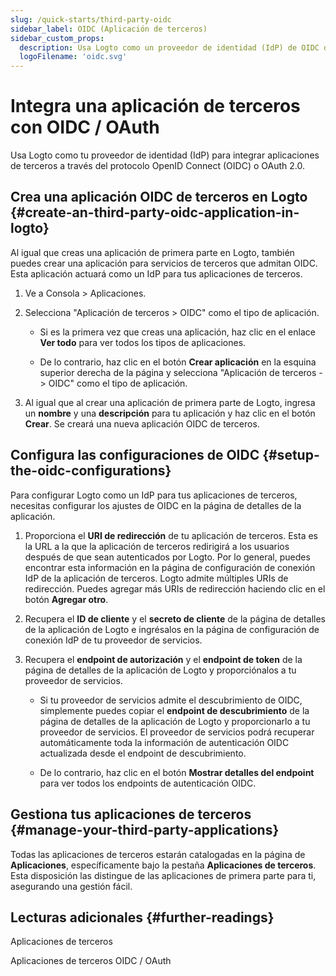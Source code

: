 ```yaml
---
slug: /quick-starts/third-party-oidc
sidebar_label: OIDC (Aplicación de terceros)
sidebar_custom_props:
  description: Usa Logto como un proveedor de identidad (IdP) de OIDC de terceros para tu aplicación.
  logoFilename: 'oidc.svg'
---
```


# Integra una aplicación de terceros con OIDC / OAuth

Usa Logto como tu proveedor de identidad (IdP) para integrar aplicaciones de terceros a través del protocolo OpenID Connect (OIDC) o OAuth 2.0.

## Crea una aplicación OIDC de terceros en Logto \{#create-an-third-party-oidc-application-in-logto}

Al igual que creas una aplicación de primera parte en Logto, también puedes crear una aplicación para servicios de terceros que admitan OIDC. Esta aplicación actuará como un IdP para tus aplicaciones de terceros.

1. Ve a <CloudLink to="/applications">Consola > Aplicaciones</CloudLink>.

2. Selecciona "Aplicación de terceros > OIDC" como el tipo de aplicación.

   - Si es la primera vez que creas una aplicación, haz clic en el enlace **Ver todo** para ver todos los tipos de aplicaciones.

   - De lo contrario, haz clic en el botón **Crear aplicación** en la esquina superior derecha de la página y selecciona "Aplicación de terceros -> OIDC" como el tipo de aplicación.

3. Al igual que al crear una aplicación de primera parte de Logto, ingresa un **nombre** y una **descripción** para tu aplicación y haz clic en el botón **Crear**. Se creará una nueva aplicación OIDC de terceros.

## Configura las configuraciones de OIDC \{#setup-the-oidc-configurations}

Para configurar Logto como un IdP para tus aplicaciones de terceros, necesitas configurar los ajustes de OIDC en la página de detalles de la aplicación.

1. Proporciona el **URI de redirección** de tu aplicación de terceros. Esta es la URL a la que la aplicación de terceros redirigirá a los usuarios después de que sean autenticados por Logto. Por lo general, puedes encontrar esta información en la página de configuración de conexión IdP de la aplicación de terceros. Logto admite múltiples URIs de redirección. Puedes agregar más URIs de redirección haciendo clic en el botón **Agregar otro**.

2. Recupera el **ID de cliente** y el **secreto de cliente** de la página de detalles de la aplicación de Logto e ingrésalos en la página de configuración de conexión IdP de tu proveedor de servicios.

3. Recupera el **endpoint de autorización** y el **endpoint de token** de la página de detalles de la aplicación de Logto y proporciónalos a tu proveedor de servicios.

   - Si tu proveedor de servicios admite el descubrimiento de OIDC, simplemente puedes copiar el **endpoint de descubrimiento** de la página de detalles de la aplicación de Logto y proporcionarlo a tu proveedor de servicios. El proveedor de servicios podrá recuperar automáticamente toda la información de autenticación OIDC actualizada desde el endpoint de descubrimiento.

   - De lo contrario, haz clic en el botón **Mostrar detalles del endpoint** para ver todos los endpoints de autenticación OIDC.

## Gestiona tus aplicaciones de terceros \{#manage-your-third-party-applications}

Todas las aplicaciones de terceros estarán catalogadas en la página de **Aplicaciones**, específicamente bajo la pestaña **Aplicaciones de terceros**. Esta disposición las distingue de las aplicaciones de primera parte para ti, asegurando una gestión fácil.

## Lecturas adicionales \{#further-readings}

<Url href="/integrate-logto/third-party-applications">Aplicaciones de terceros</Url>

<Url href="/integrate-logto/third-party-applications/oidc-oauth-third-party-applications">
  Aplicaciones de terceros OIDC / OAuth
</Url>

